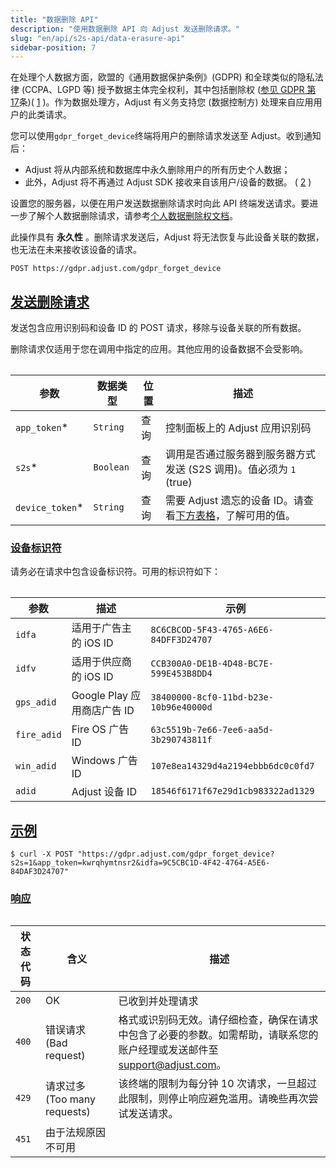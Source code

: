 ```yaml
---
title: "数据删除 API"
description: "使用数据删除 API 向 Adjust 发送删除请求。"
slug: "en/api/s2s-api/data-erasure-api"
sidebar-position: 7
---
```

在处理个人数据方面，欧盟的《通用数据保护条例》\(GDPR\) 和全球类似的隐私法律 \(CCPA、LGPD 等\) 授予数据主体完全权利，其中包括删除权 \([参见 GDPR 第 17](https://gdpr.eu/article-17-right-to-be-forgotten/)条\)\( [1](https://help.adjust.com/en/article/gdpr#ref-1) \)。作为数据处理方，Adjust 有义务支持您 \(数据控制方\) 处理来自应用用户的此类请求。

您可以使用`gdpr_forget_device`终端将用户的删除请求发送至 Adjust。收到通知后：

* Adjust 将从内部系统和数据库中永久删除用户的所有历史个人数据；
* 此外，Adjust 将不再通过 Adjust SDK 接收来自该用户/设备的数据。 \( [2](https://help.adjust.com/en/article/gdpr#ref-2) \)

设置您的服务器，以便在用户发送数据删除请求时向此 API 终端发送请求。要进一步了解个人数据删除请求，请参考[个人数据删除权文档](https://help.adjust.com/en/article/gdpr)。
<callout type="important"> 

此操作具有 **永久性** 。删除请求发送后，Adjust 将无法恢复与此设备关联的数据，也无法在未来接收该设备的请求。
</Callout> <codeblock title="终端" highlight="/gdpr_forget_device"> 

```http
POST https://gdpr.adjust.com/gdpr_forget_device
```

</CodeBlock> 

[发送删除请求](send-an-erasure-request)
---------------------------------

发送包含应用识别码和设备 ID 的 POST 请求，移除与设备关联的所有数据。
<callout type="note"> 

删除请求仅适用于您在调用中指定的应用。其他应用的设备数据不会受影响。
</Callout> <table> 

|        参数         |   数据类型    | 位置 |                         描述                         |
|-------------------|-----------|----|----------------------------------------------------|
| `app_token`\*    | `String`  | 查询 | 控制面板上的 Adjust 应用识别码                                |
| `s2s`\*          | `Boolean` | 查询 | 调用是否通过服务器到服务器方式发送 \(S2S 调用\)。值必须为 `1` \(true\) |
| `device_token`\* | `String`  | 查询 | 需要 Adjust 遗忘的设备 ID。请查看[下方表格](#device-ids)，了解可用的值。  |

</Table> 

### [设备标识符](device-identifiers)

请务必在请求中包含设备标识符。可用的标识符如下：
<table> 

|     参数      |          描述           |                   示例                   |
|-------------|-----------------------|----------------------------------------|
| `idfa`      | 适用于广告主的 iOS ID        | `8C6CBCOD-5F43-4765-A6E6-84DFF3D24707` |
| `idfv`      | 适用于供应商的 iOS ID        | `CCB300A0-DE1B-4D48-BC7E-599E453B8DD4` |
| `gps_adid`  | Google Play 应用商店广告 ID | `38400000-8cf0-11bd-b23e-10b96e40000d` |
| `fire_adid` | Fire OS 广告 ID         | `63c5519b-7e66-7ee6-aa5d-3b290743811f` |
| `win_adid`  | Windows 广告 ID         | `107e8ea14329d4a2194ebbb6dc0c0fd7`     |
| `adid`      | Adjust 设备 ID          | `18546f6171f67e29d1cb983322ad1329`     |

</Table> 

[示例](example)
-------------

<codeblock title="cURL" highlight="app_token=kwrqhymtnsr2&idfa=9C5CBC1D-4F42-4764-A5E6-84DAF3D24707"> 

```console
$ curl -X POST "https://gdpr.adjust.com/gdpr_forget_device?s2s=1&app_token=kwrqhymtnsr2&idfa=9C5CBC1D-4F42-4764-A5E6-84DAF3D24707"
```

</CodeBlock> 

### [响应](responses)

<table> 

| 状态代码  |              含义              |                                                 描述                                                 |
|-------|------------------------------|----------------------------------------------------------------------------------------------------|
| `200` | OK                           | 已收到并处理请求                                                                                           |
| `400` | 错误请求 \(Bad request\)       | 格式或识别码无效。请仔细检查，确保在请求中包含了必要的参数。如需帮助，请联系您的账户经理或发送邮件至[support@adjust.com](mailto:support@adjust.com)。 |
| `429` | 请求过多 \(Too many requests\) | 该终端的限制为每分钟 10 次请求，一旦超过此限制，则停止响应避免滥用。请晚些再次尝试发送请求。                                                   |
| `451` | 由于法规原因不可用                    |                                                                                                    |

</Table>

